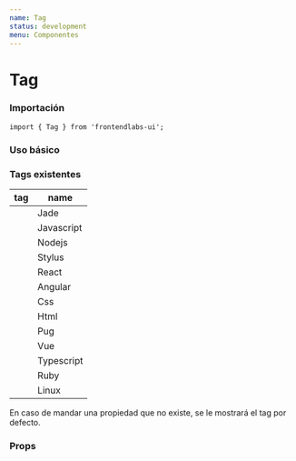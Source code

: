 ```yaml
---
name: Tag
status: development
menu: Componentes
---
```



# Tag

### Importación
```
import { Tag } from 'frontendlabs-ui';
```

### Uso básico

<Playground>
  <Tag name="javascript"/>
</Playground>

### Tags existentes

tag|name
-|-
<Tag name="jade" />|Jade
<Tag name="Javascript" />|Javascript
<Tag name="Nodejs" />|Nodejs
<Tag name="Stylus" />|Stylus
<Tag name="React" />|React
<Tag name="Angular" />|Angular
<Tag name="Css" />|Css
<Tag name="Html" />|Html
<Tag name="Pug" />|Pug
<Tag name="Vue" />|Vue
<Tag name="Typescript" />|Typescript
<Tag name="Ruby" />|Ruby
<Tag name="Linux" />|Linux

En caso de mandar una propiedad que no existe, se le mostrará el tag por defecto.

<Tag name="otro" />

### Props

<Props of={Tag} />
